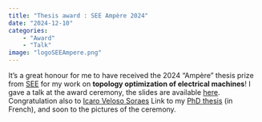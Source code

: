 ```yaml
---
title: "Thesis award : SEE Ampère 2024"
date: "2024-12-10"
categories:
    - "Award"
    - "Talk"
image: "logoSEEAmpere.png"
---
```


It's a great honour for me to have received the 2024 "Ampère" thesis prize from [SEE](https://see.asso.fr/) for my work on **topology optimization of electrical machines**! I gave a talk at the award ceremony, the slides are available [here](slidesSEE.pdf).
Congratulation also to [Icaro Veloso Soraes](https://www.linkedin.com/in/icarovsoares)
Link to my [PhD thesis](https://theses.fr/2023UPAST159) (in French), and soon to the pictures of the ceremony.